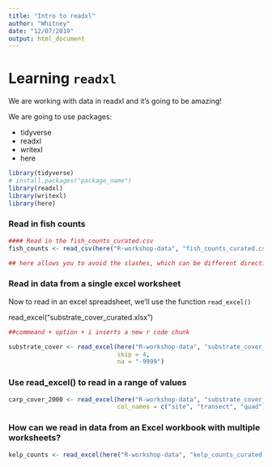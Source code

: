 ```yaml
---
title: "Intro to readxl"
author: "Whitney"
date: "12/07/2019"
output: html_document
---
```


# Learning `readxl`

We are working with data in readxl and it's going to be amazing!

We are going to use packages:

- tidyverse
- readxl
- writexl
- here

```r
library(tidyverse)
# install.packages("package_name")
library(readxl)
library(writexl)
library(here)

```

### Read in fish counts

```r
#### Read in the fish_counts_curated.csv
fish_counts <- read_csv(here("R-workshop-data", "fish_counts_curated.csv"))

## here allows you to avoid the slashes, which can be different directions depending on whether you are using mac or windows. Also the parent directory is where the Rmd lives
```

### Read in data from a single excel worksheet

Now to read in an excel spreadsheet, we'll use the function 
`read_excel()`

read_excel("substrate_cover_curated.xlsx")

```r
##commeand + option + i inserts a new r code chunk

substrate_cover <- read_excel(here("R-workshop-data", "substrate_cover_curated.xlsx"),
                              skip = 4,
                              na = "-9999")
```
### Use read_excel() to read in a range of values

```r
carp_cover_2000 <- read_excel(here("R-workshop-data", "substrate_cover_curated.xlsx"),   range = "D12:I15",
                              col_names = c("site", "transect", "quad", "side", "type", "coverage"))
```
### How can we read in data from an Excel workbook with multiple worksheets?

```r
kelp_counts <- read_excel(here("R-workshop-data", "kelp_counts_curated.xlsx"))
```

